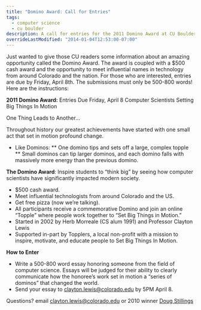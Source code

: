 ```yaml
---
title: "Domino Award: Call for Entries"
tags:
  - computer science
  - cu boulder
description: A call for entries for the 2011 Domino Award at CU Boulder
overrideLastModified: "2014-01-04T12:53:00-07:00"
---
```


Just wanted to give those CU readers some information about an amazing opportunity called the Domino Award. The award is
coupled with a $500 cash award and the opportunity to meet influential names in technology from around Colorado and the
nation. For those who are interested, entries are due by Friday, April 8th. The submissions must only be 500-800 words!
Here are the instructions:

**2011 Domino Award:** Entries Due Friday, April 8 Computer Scientists Setting Big Things In Motion

One Thing Leads to Another...

Throughout history our greatest achievements have started with one small act that set in motion profound change.

- Like Dominos: ** One domino tips and sets off a large, complex topple ** Small dominos can tip larger dominos, and
  each domino falls with massively more energy than the previous domino.

**The Domino Award**: Inspire students to “think big” by seeing how computer scientists have significantly impacted
modern society.

- $500 cash award.
- Meet influential technologists from around Colorado and the US.
- Get free pizza (now we’re talking).
- All participants receive a commemorative Domino and join an online “Topple” where people work together to “Set Big
  Things in Motion.”
- Started in 2002 by Herb Morreale (CS alum 1991) and Professor Clayton Lewis
- Supported in-part by Topplers, a local non-profit with a mission to inspire, motivate, and educate people to Set Big
  Things In Motion.

**How to Enter**

- Write a 500-800 word essay honoring someone from the field of computer science. Essays will be judged for their
  ability to clearly communicate how the honoree’s work set in motion a “series of dominos” that changed the world.
- Send your essay to clayton.lewis@colorado.edu by 5PM April 8.

Questions? email clayton.lewis@colorado.edu or 2010 winner [Doug Stillings](mailto:Douglas.Stillings@Colorado.EDU)
